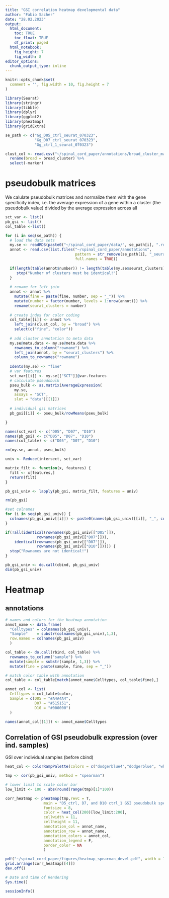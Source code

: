 ```yaml
---
title: "GSI correlation heatmap developmental data"
author: "Fabio Sacher"
date: "28.02.2023"
output:
  html_document:
    toc: TRUE
    toc_float: TRUE
    df_print: paged
  html_notebook:
    fig_height: 7
    fig_width: 8
editor_options:
  chunk_output_type: inline
---
```


```r
knitr::opts_chunk$set(
  comment = '', fig.width = 10, fig.height = 7
)
```

```r
library(Seurat)
library(stringr)
library(tibble)
library(dplyr)
library(ggplot2)
library(pheatmap)
library(gridExtra)
```

```r
se_path <- c("Gg_D05_ctrl_seurat_070323",
             "Gg_D07_ctrl_seurat_070323",
             "Gg_ctrl_1_seurat_070323")

clust_col <- read.csv("~/spinal_cord_paper/annotations/broad_cluster_marker_colors.csv") %>% 
  rename(broad = broad_cluster) %>% 
  select(-marker)

```

# pseudobulk matrices

We calulate pseudobulk matrices and normalize them with the gene specificity index, i.e. the average expression of a gene within a cluster (the pseudobulk value) divided by the average expression across all

```r
sct_var <- list()
pb_gsi <- list()
col_table <-list()

for (i in seq(se_path)) {
  # load the data sets
  my.se <- readRDS(paste0("~/spinal_cord_paper/data/", se_path[i], ".rds"))
  annot <- read.csv(list.files("~/spinal_cord_paper/annotations",
                               pattern = str_remove(se_path[i], "_seurat_\\d{6}"),
                               full.names = TRUE))
  
  if(length(table(annot$number)) != length(table(my.se$seurat_clusters))) {
     stop("Number of clusters must be identical!")
  }
  
  # rename for left join
  annot <- annot %>% 
    mutate(fine = paste(fine, number, sep = "_")) %>% 
    mutate(number = factor(number, levels = 1:nrow(annot))) %>% 
    rename(seurat_clusters = number) 
  
  # create index for color coding
  col_table[[i]] <- annot %>%
    left_join(clust_col, by = "broad") %>% 
    select(c("fine", "color"))
  
  # add cluster annotation to meta data
  my.se@meta.data <- my.se@meta.data %>% 
    rownames_to_column("rowname") %>% 
    left_join(annot, by = "seurat_clusters") %>% 
    column_to_rownames("rowname")
  
  Idents(my.se) <- "fine" 
  # var features
  sct_var[[i]] <- my.se[["SCT"]]@var.features 
  # calculate pseudobulk
  pseu_bulk <- as.matrix(AverageExpression(
    my.se,
    assays = "SCT",
    slot = "data")[[1]])
  
  # individual gsi matrices
  pb_gsi[[i]] <- pseu_bulk/rowMeans(pseu_bulk)

}

names(sct_var) <- c("D05", "D07", "D10")
names(pb_gsi) <- c("D05", "D07", "D10")
names(col_table) <- c("D05", "D07", "D10")

rm(my.se, annot, pseu_bulk)
```

```r
univ <- Reduce(intersect, sct_var)

matrix_filt <- function(x, features) {
  filt <- x[features,]
  return(filt)
}

pb_gsi_univ <- lapply(pb_gsi, matrix_filt, features = univ)

rm(pb_gsi)

#set colnames
for (i in seq(pb_gsi_univ)) {
  colnames(pb_gsi_univ[[i]]) <- paste0(names(pb_gsi_univ)[[i]], "_", colnames(pb_gsi_univ[[i]]))
}

```


```r
if(!all(identical(rownames(pb_gsi_univ[["D05"]]),
              rownames(pb_gsi_univ[["D07"]])),
    identical(rownames(pb_gsi_univ[["D07"]]),
              rownames(pb_gsi_univ[["D10"]])))) {
  stop("Rownames are not identical!")
}

pb_gsi_univ <- do.call(cbind, pb_gsi_univ)
dim(pb_gsi_univ)
```
# Heatmap

## annotations

```r

# names and colors for the heatmap annotation
annot_name <- data.frame(
  "Celltypes" = colnames(pb_gsi_univ),
  "Sample"    = substr(colnames(pb_gsi_univ),1,3),
  row.names = colnames(pb_gsi_univ)
  )

col_table <- do.call(rbind, col_table) %>% 
  rownames_to_column("sample") %>% 
  mutate(sample = substr(sample, 1,3)) %>% 
  mutate(fine = paste(sample, fine, sep = "_"))

# match color table with annotation
col_table <- col_table[match(annot_name$Celltypes, col_table$fine),]

annot_col <- list(
  Celltypes = col_table$color,
  Sample = c(D05 = "#A4A4A4",
             D07 = "#515151",
             D10 = "#000000")
  )

names(annot_col[[1]]) <- annot_name$Celltypes

```

## Correlation of GSI pseudobulk expression (over ind. samples)

GSI over individual samples (before cbind)

```r

heat_col <- colorRampPalette(colors = c("dodgerblue4","dodgerblue", "white", "red", "darkred"))

tmp <- cor(pb_gsi_univ, method = "spearman")

# lower limit to scale color bar
low_limit <- 100 - abs(round(range(tmp)[1]*100))

corr_heatmap <- pheatmap(tmp,revC = T,
                 main = "D5_ctrl, D7, and D10 ctrl_1 GSI pseudobulk spearman corr\n(intersection of SCT variable features)\nGSI claculation before cbind",
                 fontsize = 8,  
                 color = heat_col(200)[low_limit:200],
                 cellwidth = 11,
                 cellheight = 11,
                 annotation_col = annot_name, 
                 annotation_row = annot_name,
                 annotation_colors = annot_col,
                 annotation_legend = F,
                 border_color = NA
                 )

```

```r
pdf("~/spinal_cord_paper/figures/heatmap_spearman_devel.pdf", width = 12, height = 12)
grid.arrange(corr_heatmap[[4]])
dev.off()
```


```r
# Date and time of Rendering
Sys.time()

sessionInfo()
```